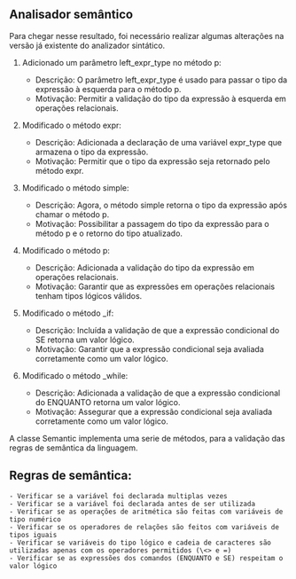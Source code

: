 
## Analisador semântico

Para chegar nesse resultado, foi necessário realizar algumas alterações na versão já existente do analizador sintático.

1. Adicionado um parâmetro left_expr_type no método p:
    - Descrição: O parâmetro left_expr_type é usado para passar o tipo da expressão à esquerda para o método p.
    - Motivação: Permitir a validação do tipo da expressão à esquerda em operações relacionais.

2. Modificado o método expr:
    - Descrição: Adicionada a declaração de uma variável expr_type que armazena o tipo da expressão.
    - Motivação: Permitir que o tipo da expressão seja retornado pelo método expr.

3. Modificado o método simple:
    - Descrição: Agora, o método simple retorna o tipo da expressão após chamar o método p.
    - Motivação: Possibilitar a passagem do tipo da expressão para o método p e o retorno do tipo atualizado.

4. Modificado o método p:
    - Descrição: Adicionada a validação do tipo da expressão em operações relacionais.
    - Motivação: Garantir que as expressões em operações relacionais tenham tipos lógicos válidos.

5. Modificado o método _if:
    - Descrição: Incluída a validação de que a expressão condicional do SE retorna um valor lógico.
    - Motivação: Garantir que a expressão condicional seja avaliada corretamente como um valor lógico.

6. Modificado o método _while:
    - Descrição: Adicionada a validação de que a expressão condicional do ENQUANTO retorna um valor lógico.
    - Motivação: Assegurar que a expressão condicional seja avaliada corretamente como um valor lógico.

<Callout type="info">
    A classe Semantic implementa uma serie de métodos, para a validação das regras de semântica da linguagem.
</Callout>

## Regras de semântica:
    - Verificar se a variável foi declarada multiplas vezes
    - Verificar se a variável foi declarada antes de ser utilizada
    - Verificar se as operações de aritmética são feitas com variáveis de tipo numérico
    - Verificar se os operadores de relações são feitos com variáveis de tipos iguais
    - Verificar se variáveis do tipo lógico e cadeia de caracteres são utilizadas apenas com os operadores permitidos (\<> e =)
    - Verificar se as expressões dos comandos (ENQUANTO e SE) respeitam o valor lógico
